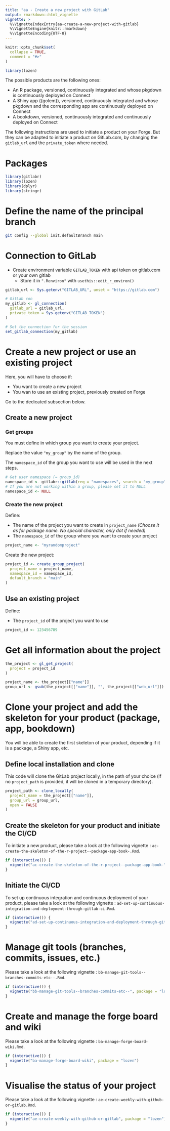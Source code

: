 ```yaml
---
title: "aa - Create a new project with GitLab"
output: rmarkdown::html_vignette
vignette: >
  %\VignetteIndexEntry{aa-create-a-new-project-with-gitlab}
  %\VignetteEngine{knitr::rmarkdown}
  %\VignetteEncoding{UTF-8}
---
```


```r
knitr::opts_chunk$set(
  collapse = TRUE,
  comment = "#>"
)
```

```r
library(lozen)
```

<!-- WARNING - This vignette is generated by {fusen} from dev/flat_create_new_project_gitlab.Rmd: do not edit by hand -->

The possible products are the following ones:

- An R package, versioned, continuously integrated and whose pkgdown is continuously deployed on Connect
- A Shiny app ({golem}), versioned, continuously integrated and whose pkgdown and the corresponding app are continuously deployed on Connect
- A bookdown, versioned, continuously integrated and continuously deployed on Connect

The following instructions are used to initiate a product on your Forge. But they can be adapted to initiate a product on GitLab.com, by changing the `gitlab_url` and the `private_token` where needed.


# Packages

```r
library(gitlabr)
library(lozen)
library(dplyr)
library(stringr)
```

# Define the name of the principal branch

```bash
git config --global init.defaultBranch main
```

# Connection to GitLab

- Create environment variable `GITLAB_TOKEN` with api token on gitlab.com or your own gitlab
  + Store it in `".Renviron"` with `usethis::edit_r_environ()`


```r
gitlab_url <- Sys.getenv("GITLAB_URL", unset = "https://gitlab.com")

# GitLab con
my_gitlab <- gl_connection(
  gitlab_url = gitlab_url,
  private_token = Sys.getenv("GITLAB_TOKEN")
)

# Set the connection for the session
set_gitlab_connection(my_gitlab)
```

# Create a new project or use an existing project

Here, you will have to choose if: 

- You want to create a new project 
- You wan to use an existing project, previously created on Forge

Go to the dedicated subsection below.


## Create a new project

### Get groups

You must define in which group you want to create your project. 

Replace the value `"my_group"` by the name of the group.

The `namespace_id` of the group you want to use will be used in the next steps.


```r
# Get user namespace (= group_id)
namespace_id <- gitlabr::gitlab(req = "namespaces", search = "my_group")[["id"]]
# If you are not working within a group, please set it to NULL
namespace_id <- NULL
```

### Create the new project

Define:

- The name of the project you want to create in `project_name` *(Choose it as for package name. No special character, only dot if needed)*
- The `namespace_id` of the group where you want to create your project


```r
project_name <- "myrandomproject"
```

Create the new project:


```r
project_id <- create_group_project(
  project_name = project_name,
  namespace_id = namespace_id,
  default_branch = "main"
)
```

## Use an existing project

Define:

- The `project_id` of the project you want to use


```r
project_id <- 123456789
```

# Get all information about the project

```r
the_project <- gl_get_project(
  project = project_id
)

project_name <- the_project[["name"]]
group_url <- gsub(the_project[["name"]], "", the_project[["web_url"]])
```

# Clone your project and add the skeleton for your product (package, app, bookdown)

You will be able to create the first skeleton of your product, depending if it is a package, a Shiny app, etc.


## Define local installation and clone

This code will clone the GitLab project locally, in the path of your choice (if no `project_path` is provided, it will be cloned in a temporary directory).


```r
project_path <- clone_locally(
  project_name = the_project[["name"]],
  group_url = group_url,
  open = FALSE
)
```

## Create the skeleton for your product and initiate the CI/CD

To initiate a new product, please take a look at the following vignette : `ac-create-the-skeleton-of-the-r-project--package-app-book-.Rmd`.


```r
if (interactive()) {
  vignette("ac-create-the-skeleton-of-the-r-project--package-app-book-", package = "lozen")
}
```

## Initiate the CI/CD

To set up continuous integration and continuous deployment of your product, please take a look at the following vignette : `ad-set-up-continuous-integration-and-deployment-through-gitlab-ci.Rmd`.


```r
if (interactive()) {
  vignette("ad-set-up-continuous-integration-and-deployment-through-gitlab-ci", package = "lozen")
}
```

# Manage git tools (branches, commits, issues, etc.)

Please take a look at the following vignette : `bb-manage-git-tools--branches-commits-etc--.Rmd`.


```r
if (interactive()) {
  vignette("bb-manage-git-tools--branches-commits-etc--", package = "lozen")
}
```

# Create and manage the forge board and wiki

Please take a look at the following vignette : `ba-manage-forge-board-wiki.Rmd`.


```r
if (interactive()) {
  vignette("ba-manage-forge-board-wiki", package = "lozen")
}
```

# Visualise the status of your project

Please take a look at the following vignette : `ae-create-weekly-with-github-or-gitlab.Rmd`.


```r
if (interactive()) {
  vignette("ae-create-weekly-with-github-or-gitlab", package = "lozen")
}
```

<!-- # Units tests -->

